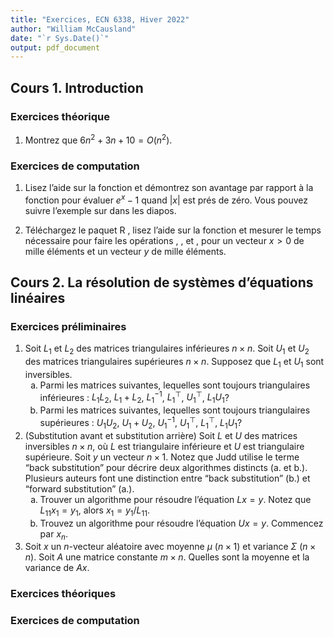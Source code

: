 ```yaml
---
title: "Exercices, ECN 6338, Hiver 2022"
author: "William McCausland"
date: "`r Sys.Date()`"
output: pdf_document
---
```


## Cours 1. Introduction

### Exercices théorique

1. Montrez que $6n^2 + 3n + 10 = O(n^2)$.

### Exercices de computation

1. Lisez l'aide sur la fonction \texttt{expm1} et démontrez son avantage par rapport à la fonction \texttt{exp} pour évaluer $e^x - 1$ quand $|x|$ est prés de zéro.
Vous pouvez suivre l'exemple sur \texttt{log1p} dans les diapos.

1. Téléchargez le paquet R \texttt{microbenchmark}, lisez l'aide sur la fonction \texttt{microbenchmark} et mesurer le temps nécessaire pour faire les opérations \texttt{x * y}, \texttt{x / y}, \texttt{exp(y)} et \texttt{log(x)}, pour un vecteur $x > 0$ de mille éléments et un vecteur $y$ de mille éléments.

## Cours 2. La résolution de systèmes d'équations linéaires

### Exercices préliminaires

1. Soit $L_1$ et $L_2$ des matrices triangulaires inférieures $n\times n$.
Soit $U_1$ et $U_2$ des matrices triangulaires supérieures $n\times n$.
Supposez que $L_1$ et $U_1$ sont inversibles.
    a. Parmi les matrices suivantes, lequelles sont toujours triangulaires inférieures :
    $L_1L_2$, $L_1+L_2$, $L_1^{-1}$, $L_1^\top$, $U_1^\top$, $L_1U_1$?
    a. Parmi les matrices suivantes, lequelles sont toujours triangulaires supérieures :
    $U_1U_2$, $U_1+U_2$, $U_1^{-1}$, $U_1^\top$, $L_1^\top$, $L_1U_1$?
    
1. (Substitution avant et substitution arrière)
Soit $L$ et $U$ des matrices inversibles $n \times n$, où $L$ est triangulaire inférieure et $U$ est triangulaire supérieure.
Soit $y$ un vecteur $n \times 1$.
Notez que Judd utilise le terme "back substitution" pour décrire deux algorithmes distincts (a. et b.).
Plusieurs auteurs font une distinction entre "back substitution" (b.) et "forward substitution" (a.).
    a. Trouver un algorithme pour résoudre l'équation $Lx = y$.
    Notez que $L_{11} x_1 = y_1$, alors $x_1 = y_1/L_{11}$.
    a. Trouvez un algorithme pour résoudre l'équation $Ux = y$.
    Commencez par $x_n$.

1. Soit $x$ un $n$-vecteur aléatoire avec moyenne $\mu$ ($n\times 1$) et variance $\Sigma$ ($n \times n$). Soit $A$ une matrice constante $m \times n$.
Quelles sont la moyenne et la variance de $Ax$.

### Exercices théoriques

### Exercices de computation